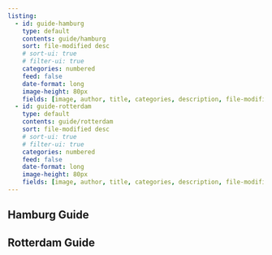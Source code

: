 ```yaml
---
listing:
  - id: guide-hamburg
    type: default
    contents: guide/hamburg
    sort: file-modified desc
    # sort-ui: true
    # filter-ui: true
    categories: numbered
    feed: false
    date-format: long
    image-height: 80px
    fields: [image, author, title, categories, description, file-modified]
  - id: guide-rotterdam
    type: default
    contents: guide/rotterdam
    sort: file-modified desc
    # sort-ui: true
    # filter-ui: true
    categories: numbered
    feed: false
    date-format: long
    image-height: 80px
    fields: [image, author, title, categories, description, file-modified]
---
```


## Hamburg Guide

:::{#guide-hamburg}
:::

## Rotterdam Guide

:::{#guide-rotterdam}
:::
